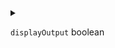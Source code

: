 
<details>
<summary>

`displayOutput`  <span class="config-field-type">boolean</span> 

</summary>

DisplayOutput allows you to display the helm output to the console

</details>
